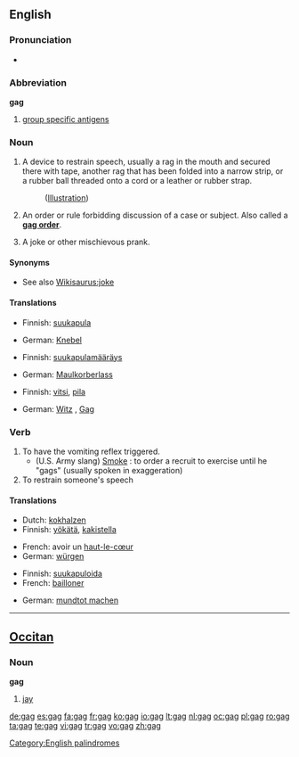==English==

===Pronunciation===
* {{rhymes|æɡ}}

===Abbreviation===
'''gag'''
{{wikipedia|Group-specific_Antigen}}

# [[group specific antigens]]

===Noun===
{{en-noun}}

# A device to restrain speech, usually a rag in the mouth and secured there with tape, another rag that has been folded into a narrow strip, or a rubber ball threaded onto a cord or a leather or rubber strap.
#: ([[media:sp-t04.jpg|Illustration]])
# {{law}} An order or rule forbidding discussion of a case or subject.  Also called a '''[[gag order]]'''.
# A joke or other mischievous prank.

====Synonyms====
* See also [[Wikisaurus:joke]]

====Translations====
{{trans-top|A device to restrain speech}}
* Finnish: [[suukapula]]
{{trans-mid}}
* German: [[Knebel]] {{m}}
{{trans-bottom}}

{{trans-top|An order or rule forbidding discussion of a case or subject}}
* Finnish: [[suukapulamääräys]]
{{trans-mid}}
* German: [[Maulkorberlass]] {{m}}
{{trans-bottom}}

{{trans-top|A joke or other mischievous prank}}
* Finnish: [[vitsi]], [[pila]]
{{trans-mid}}
* German: [[Witz]] {{m}}, [[Gag]] {{m}}
{{trans-bottom}}

===Verb===
{{en-verb|gags|gagging|gagged}}

# To have the vomiting reflex triggered.
#* (U.S. Army slang) [[smoke#Transitive_verb|Smoke]] : to order a recruit to exercise until he "gags" (usually spoken in exaggeration)
# To restrain someone's speech

====Translations====
{{trans-top|To have the vomiting reflex triggered}}
* Dutch: [[kokhalzen]]
* Finnish: [[yökätä]], [[kakistella]]
{{trans-mid}}
* French: avoir un [[haut-le-cœur]]
* German: [[würgen]]
{{trans-bottom}}

{{trans-top|To restrain someone's speech}}
* Finnish: [[suukapuloida]]
* French: [[bailloner]]
{{trans-mid}}
* German: [[mundtot machen]]
{{trans-bottom}}

[[Category:English palindromes]]

----

==[[Occitan]]==

===Noun===
'''gag''' {{m}}

# [[jay]]

[[de:gag]]
[[es:gag]]
[[fa:gag]]
[[fr:gag]]
[[ko:gag]]
[[io:gag]]
[[lt:gag]]
[[nl:gag]]
[[oc:gag]]
[[pl:gag]]
[[ro:gag]]
[[ta:gag]]
[[te:gag]]
[[vi:gag]]
[[tr:gag]]
[[vo:gag]]
[[zh:gag]]